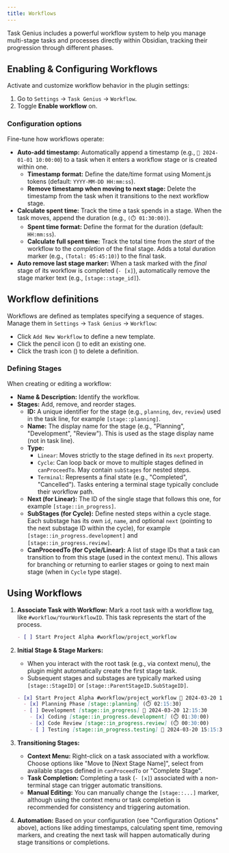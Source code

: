 ```yaml
---
title: Workflows
---
```



Task Genius includes a powerful workflow system to help you manage multi-stage tasks and processes directly within Obsidian, tracking their progression through different phases.

<VersionCallout version="6.0.0" />

## Enabling & Configuring Workflows

Activate and customize workflow behavior in the plugin settings:

1.  Go to `Settings` -> `Task Genius` -> `Workflow`.
2.  Toggle **Enable workflow** on.

### Configuration options

Fine-tune how workflows operate:

- **Auto-add timestamp:** Automatically append a timestamp (e.g., `🛫 2024-01-01 10:00:00`) to a task when it enters a workflow stage or is created within one.
  - **Timestamp format:** Define the date/time format using Moment.js tokens (default: `YYYY-MM-DD HH:mm:ss`).
  - **Remove timestamp when moving to next stage:** Delete the timestamp from the task when it transitions to the next workflow stage.
- **Calculate spent time:** Track the time a task spends in a stage. When the task moves, append the duration (e.g., `(⏱️ 01:30:00)`).
  - **Spent time format:** Define the format for the duration (default: `HH:mm:ss`).
  - **Calculate full spent time:** Track the total time from the _start_ of the workflow to the _completion_ of the final stage. Adds a total duration marker (e.g., `(Total: 05:45:10)`) to the final task.
- **Auto remove last stage marker:** When a task marked with the _final_ stage of its workflow is completed (`- [x]`), automatically remove the stage marker text (e.g., `[stage::stage_id]`).

## Workflow definitions

Workflows are defined as templates specifying a sequence of stages. Manage them in `Settings` -> `Task Genius` -> `Workflow`:

- Click `Add New Workflow` to define a new template.
- Click the pencil icon (<Edit3Icon className="inline-block w-5 h-5" />) to edit an existing one.
- Click the trash icon (<TrashIcon className="inline-block w-5 h-5" />) to delete a definition.

### Defining Stages

When creating or editing a workflow:

- **Name & Description:** Identify the workflow.
- **Stages:** Add, remove, and reorder stages.
  - **ID:** A unique identifier for the stage (e.g., `planning`, `dev`, `review`) used in the task line, for example `[stage::planning]`.
  - **Name:** The display name for the stage (e.g., "Planning", "Development", "Review"). This is used as the stage display name (not in task line).
  - **Type:**
    - `Linear`: Moves strictly to the stage defined in its `next` property.
    - `Cycle`: Can loop back or move to multiple stages defined in `canProceedTo`. May contain `subStages` for nested steps.
    - `Terminal`: Represents a final state (e.g., "Completed", "Cancelled"). Tasks entering a terminal stage typically conclude their workflow path.
  - **Next (for Linear):** The ID of the single stage that follows this one, for example `[stage::in_progress]`.
  - **SubStages (for Cycle):** Define nested steps within a cycle stage. Each substage has its own `id`, `name`, and optional `next` (pointing to the next substage ID within the cycle), for example `[stage::in_progress.development]` and `[stage::in_progress.review]`.
  - **CanProceedTo (for Cycle/Linear):** A list of stage IDs that a task can transition to from this stage (used in the context menu). This allows for branching or returning to earlier stages or going to next main stage (when in `Cycle` type stage).

## Using Workflows

1.  **Associate Task with Workflow:** Mark a root task with a workflow tag, like `#workflow/YourWorkflowID`. This task represents the start of the process.

    ```markdown
    - [ ] Start Project Alpha #workflow/project_workflow
    ```

2.  **Initial Stage & Stage Markers:**

    - When you interact with the root task (e.g., via context menu), the plugin might automatically create the first stage task.
    - Subsequent stages and substages are typically marked using `[stage::StageID]` or `[stage::ParentStageID.SubStageID]`.

    ```markdown
    - [x] Start Project Alpha #workflow/project_workflow 🛫 2024-03-20 10:00:00
      - [x] Planning Phase [stage::planning] (⏱️ 02:15:30)
      - [ ] Development [stage::in_progress] 🛫 2024-03-20 12:15:30
        - [x] Coding [stage::in_progress.development] (⏱️ 01:30:00)
        - [x] Code Review [stage::in_progress.review] (⏱️ 00:30:00)
        - [ ] Testing [stage::in_progress.testing] 🛫 2024-03-20 15:15:30
    ```

3.  **Transitioning Stages:**

    - **Context Menu:** Right-click on a task associated with a workflow. Choose options like "Move to [Next Stage Name]", select from available stages defined in `canProceedTo` or "Complete Stage".
    - **Task Completion:** Completing a task (`- [x]`) associated with a non-terminal stage can trigger automatic transitions.
    - **Manual Editing:** You can manually change the `[stage::...]` marker, although using the context menu or task completion is recommended for consistency and triggering automation.

4.  **Automation:** Based on your configuration (see "Configuration Options" above), actions like adding timestamps, calculating spent time, removing markers, and creating the next task will happen automatically during stage transitions or completions.
